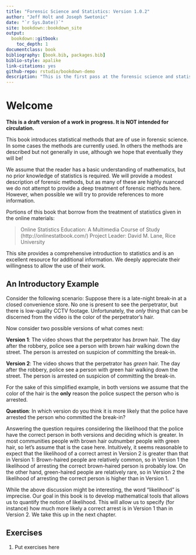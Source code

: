 ```yaml
--- 
title: "Forensic Science and Statistics: Version 1.0.2"
author: "Jeff Holt and Joseph Swetonic"
date: "`r Sys.Date()`"
site: bookdown::bookdown_site
output:
  bookdown::gitbook:
    toc_depth: 1
documentclass: book
bibliography: [book.bib, packages.bib]
biblio-style: apalike
link-citations: yes
github-repo: rstudio/bookdown-demo
description: "This is the first pass at the forensic science and statistics book. The output format for this example is bookdown::gitbook."
---
```


# Welcome

**This is a draft version of a work in progress. It is NOT intended for circulation.**

This book introduces statistical methods that are of use in forensic science. 
In some cases the methods are currently used.
In others the methods are described but not generally in use, 
although we hope that eventually they will be!  

We assume that the reader has a basic understanding of mathematics, but no prior 
knowledge of statistics is required.
We will provide a modest description of forensic methods, but as many of these are 
highly nuanced we do not attempt to 
provide a deep treatment of forensic methods here. However, when possible we will 
try to provide references to more information.

Portions of this book that borrow from the treatment of statistics 
given in the online materials:

> Online Statistics Education: A Multimedia Course of Study (http://onlinestatbook.com/) 
> Project Leader: David M. Lane, Rice University

This site provides a comprehensive introduction to statistics and is an excellent 
resource for additional information. 
We deeply appreciate their willingness to allow the use of their work.

## An Introductory Example

Consider the following scenario:
Suppose there is a late-night break-in at a closed convenience store.
No one is present to see the perpetrator, but there is low-quality CCTV footage. 
Unfortunately, the *only* thing that can be discerned from the video is the 
color of the perpetrator's hair.

Now consider two possible versions of what comes next:

**Version 1**: The video shows that the perpetrator has *brown* hair. 
The day after the robbery, police see a person with brown hair walking down the street. 
The person is arrested on suspicion of committing the break-in.

**Version 2**: The video shows that the perpetrator has *green* hair.  The 
day after the robbery, police see a person with green hair walking down the street. 
The person is arrested on suspicion of committing the break-in.

For the sake of this simplified example, 
in both versions we assume that the color of the hair is the **only** reason the 
police suspect the person who is arrested.

**Question**: In which version do you think it is more likely that the police have 
arrested the person who committed the break-in?

Answering the question requires considering the likelihood that the police have 
the correct person in both versions and deciding which is greater.
In most communities people with brown hair outnumber people with green hair,
so let's assume that is the case here. Intuitively,
it seems reasonable to expect that the likelihood of a correct arrest in Version 2 is greater 
than that in Version 1: 
Brown-haired people are relatively common, so in Version 1 the likelihood of 
arresting the correct brown-haired person is probably low. 
On the other hand, green-haired people are relatively rare, so in Version 2 
the likelihood of arresting the correct person is higher than in Version 1.

While the above discussion might be interesting, the word "likelihood" is 
imprecise.  Our goal in this book is to develop mathematical tools that 
allows us to quantify the notion of likelihood. 
This will allow us 
to specify (for instance) how much more likely a correct arrest is in
Version 1 than in Version 2.  We take this up in the next chapter.

## Exercises

1. $\text{Put exercises here}$



